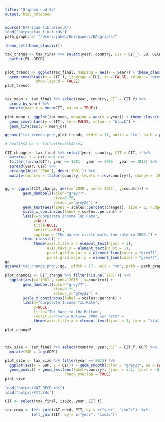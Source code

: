```yaml
---
title: "Graphen und So"
output: html_notebook
---
```



```r
source("R/0-load-libraries.R")
load("output/tax_final.rds")
path_graphs <- "/Users/jakob/Uni/papers/BA/graphs/"
```



```r

theme_set(theme_classic())

tax_trends <- tax_final %>% select(year, country, CIT = CIT_f, EU, OECD) %>%
  gather(EU, OECD)


plot_trends <- ggplot(tax_final, mapping = aes(x = year)) + theme_classic() +
  geom_smooth(aes(y = CIT_f, linetype = EU), se = FALSE, colour = "grey22", 
              show.legend = FALSE)
plot_trends


tax_mean <- tax_final %>% select(year, country, CIT = CIT_f) %>%
  group_by(year) %>%
  mutate(mean_c = mean(CIT, na.rm = TRUE))

plot_mean <- ggplot(tax_mean, mapping = aes(x = year)) + theme_classic() +
  geom_smooth(aes(y = CIT), se = FALSE, colour = "black") + 
  geom_line(aes(y = mean_c))

ggsave("tax_trends.png",plot_trends, width = 17, units = "cm", path = path_graphs)

```

```r
# health$Area <- factor(health$Area)

CIT_change <- tax_final %>% select(year, country, CIT = CIT_f) %>% 
  mutate(CIT = CIT/100) %>%
  filter(!is.na(CIT), year == 1981 | year == 2000 | year == 2015) %>%
  spread(year, CIT) %>% 
  arrange(desc(`2000`), desc(`1981`)) %>%
  mutate(country = factor(country, levels = rev(country)), change = `2015` - `2000`)
  

gg <- ggplot(CIT_change, aes(x=`2000`, xend=`2015`, y=country)) + 
        geom_dumbbell(color="grey77", 
                      size=0.75, 
                      colour_x="grey22") + 
        geom_text(aes(label = scales::percent(change)), size = 2, nudge_x = 0.02, color = "grey22") +
        scale_x_continuous(label = scales::percent) + 
        labs(x="Corporate Income Tax Rate", 
             y=NULL, 
             title=NULL,
             subtitle=NULL,
             caption = "The darker circle marks the rate in 2000.") +
        theme_classic() +
             theme(axis.title.x = element_text(hjust = 1),
                   axis.text.y = element_text(hjust = 1),
                   panel.grid.major.x = element_line(color = "grey77", size = 0.2),
                   panel.grid.major.y = element_line(color = "grey77", size = 0.15, linetype = "longdash"))
gg
ggsave("tax_change.png", gg,  width = 17, unit = "cm", path = path_graphs)
```

```r
plot_change2 <- CIT_change %>% filter(!is.na(`1981`)) %>%
  ggplot(aes(x=`1981`, xend=`2015`, y=country)) + 
        geom_dumbbell(color="grey77", 
                      size=0.75, 
                      colour_x="grey22") + 
        scale_x_continuous(label = scales::percent) + 
        labs(x="Corporate Income Tax Rate", 
             y=NULL, 
             title="The Race to the Bottom", 
             subtitle="Change Between 2000 and 2015" +
             theme(axis.title.x = element_text(hjust = 1, face = "italic"))

plot_change2



tax_size <- tax_final %>% select(country, year, CIT = CIT_f, GDP) %>%
  mutate(GDP = log(GDP)) 

plot_size <- tax_size %>% filter(year == 2015) %>%
  ggplot(aes(x = GDP, y = CIT)) + geom_smooth(color = "grey22", se = FALSE, size = 0.7) +
  geom_point() + geom_text(aes(label=country), hjust = 1.1, vjust = -0.2, size = 3,
                           check_overlap = TRUE)
plot_size
```


```r

load("output/VAT_OECD.rds")
load("output/PIT.rds")

CIT <- select(tax_final, iso2c, year, CIT_f)

tax_comp <- left_join(VAT_oecd, PIT, by = c("year", "iso2c")) %>%
            left_join(CIT, by = c("year", "iso2c"))


```


